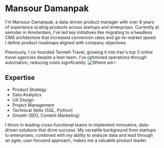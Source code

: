 # Mansour Damanpak

I'm Mansour Damanpak, a data-driven product manager with over 8 years of experience scaling products across startups and enterprises. Currently at sennder in Amsterdam, I've led key initiatives like migrating to a headless CMS architecture that increased conversion rates and go-to-market speed. I define product roadmaps aligned with company objectives.  

Previously, I co-founded Termeh Travel, growing it into Iran's top 3 online travel agencies despite a lean team. I've optimized operations through automation, reducing costs significantly.
![Where am I](/img/map.webp)

## Expertise

- Product Strategy
- Data Analytics  
- UX Design
- Project Management
- Technical Skills (SQL, Python)
- Growth (SEO, Content Marketing)

I thrive in leading cross-functional teams to implement innovative, data-driven solutions that drive success. My versatile background from startups to enterprises, combined with my ability to analyze data and lead through an agile, user-focused approach, makes me a valuable product leader.
